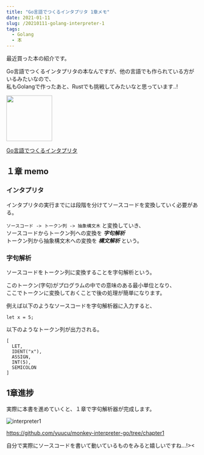 ```yaml
---
title: "Go言語でつくるインタプリタ 1章メモ"
date: 2021-01-11
slug: /20210111-golang-interpreter-1
tags:
  - Golang
  - 本
---
```


最近買った本の紹介です。   

Go言語でつくるインタプリタの本なんですが、他の言語でも作られている方がいるみたいなので、   
私もGolangで作ったあと、Rustでも挑戦してみたいなと思っています..!



<img width='120px' src='https://images-na.ssl-images-amazon.com/images/I/51sLCPa8DBL._SX388_BO1,204,203,200_.jpg' />

[Go言語でつくるインタプリタ](https://www.amazon.co.jp/Go%E8%A8%80%E8%AA%9E%E3%81%A7%E3%81%A4%E3%81%8F%E3%82%8B%E3%82%A4%E3%83%B3%E3%82%BF%E3%83%97%E3%83%AA%E3%82%BF-Thorsten-Ball/dp/4873118220/ref=as_li_ss_tl?__mk_ja_JP=%E3%82%AB%E3%82%BF%E3%82%AB%E3%83%8A&dchild=1&keywords=golang+%E3%81%84%E3%82%93%E3%81%9F%E3%81%B7%E3%82%8A%E3%81%9F&qid=1610374474&sr=8-4&linkCode=ll1&tag=yuucutech-22&linkId=d9ff19f22a5263cd9048a7e00b26b48f&language=ja_JP)


## １章 memo


### インタプリタ

インタプリタの実行までには段階を分けてソースコードを変換していく必要がある。

`ソースコード -> トークン列 -> 抽象構文木` と変換していき、   
ソースコードからトークン列への変換を ***字句解析***   
トークン列から抽象構文木への変換を ***構文解析*** という。


### 字句解析

ソースコードをトークン列に変換することを字句解析という。

このトークン(字句)がプログラムの中での意味のある最小単位となり、   
ここでトークンに変換しておくことで後の処理が簡単になります。

例えば以下のようなソースコードを字句解析器に入力すると、

```
let x = 5;
```

以下のようなトークン列が出力される。

```
[
  LET,
  IDENT("x"),
  ASSIGN,
  INT(5),
  SEMICOLON
]
```



## 1章進捗

実際に本書を進めていくと、１章で字句解析器が完成します。

![interpreter1](https://user-images.githubusercontent.com/39527561/104201247-e3347880-546c-11eb-8ec4-60209767f51a.gif)

https://github.com/yuucu/monkey-interpreter-go/tree/chapter1

自分で実際にソースコードを書いて動いているものをみると嬉しいですね...!><


